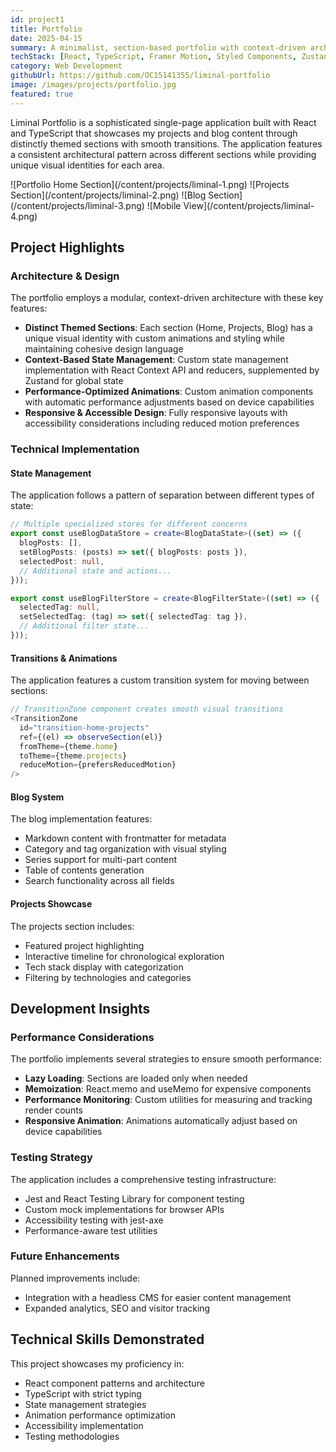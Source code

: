 ```yaml
---
id: project1
title: Portfolio
date: 2025-04-15
summary: A minimalist, section-based portfolio with context-driven architecture featuring themed areas for sections with smooth transitions and interactive elements. Built with React, TypeScript, Framer Motion and Styled Components the application follows accessibility best practices while implementing responsive design patterns. The project demonstrates clean state management with Zustand, performance optimisation techniques and comprehensive testing standards to ensure reliability.
techStack: [React, TypeScript, Framer Motion, Styled Components, Zustand, Jest, React Testing Library, Context API, Lazy Loading, Intersection Observer]
category: Web Development
githubUrl: https://github.com/OC15141355/liminal-portfolio
image: /images/projects/portfolio.jpg
featured: true
---
```



Liminal Portfolio is a sophisticated single-page application built with React and TypeScript that showcases my projects and blog content through distinctly themed sections with smooth transitions. The application features a consistent architectural pattern across different sections while providing unique visual identities for each area.

<Carousel>
  ![Portfolio Home Section](/content/projects/liminal-1.png)
  ![Projects Section](/content/projects/liminal-2.png) 
  ![Blog Section](/content/projects/liminal-3.png)
  ![Mobile View](/content/projects/liminal-4.png)
</Carousel>

## Project Highlights

### Architecture & Design

The portfolio employs a modular, context-driven architecture with these key features:

- **Distinct Themed Sections**: Each section (Home, Projects, Blog) has a unique visual identity with custom animations and styling while maintaining cohesive design language
- **Context-Based State Management**: Custom state management implementation with React Context API and reducers, supplemented by Zustand for global state
- **Performance-Optimized Animations**: Custom animation components with automatic performance adjustments based on device capabilities
- **Responsive & Accessible Design**: Fully responsive layouts with accessibility considerations including reduced motion preferences

### Technical Implementation

#### State Management

The application follows a pattern of separation between different types of state:

```typescript
// Multiple specialized stores for different concerns
export const useBlogDataStore = create<BlogDataState>((set) => ({
  blogPosts: [],
  setBlogPosts: (posts) => set({ blogPosts: posts }),
  selectedPost: null,
  // Additional state and actions...
}));

export const useBlogFilterStore = create<BlogFilterState>((set) => ({
  selectedTag: null,
  setSelectedTag: (tag) => set({ selectedTag: tag }),
  // Additional filter state...
}));
```

#### Transitions & Animations

The application features a custom transition system for moving between sections:

```typescript
// TransitionZone component creates smooth visual transitions
<TransitionZone 
  id="transition-home-projects"
  ref={(el) => observeSection(el)}
  fromTheme={theme.home} 
  toTheme={theme.projects}
  reduceMotion={prefersReducedMotion}
/>
```

#### Blog System

The blog implementation features:
- Markdown content with frontmatter for metadata
- Category and tag organization with visual styling
- Series support for multi-part content
- Table of contents generation
- Search functionality across all fields

#### Projects Showcase

The projects section includes:
- Featured project highlighting
- Interactive timeline for chronological exploration
- Tech stack display with categorization
- Filtering by technologies and categories

## Development Insights

### Performance Considerations

The portfolio implements several strategies to ensure smooth performance:
- **Lazy Loading**: Sections are loaded only when needed
- **Memoization**: React.memo and useMemo for expensive components
- **Performance Monitoring**: Custom utilities for measuring and tracking render counts
- **Responsive Animation**: Animations automatically adjust based on device capabilities

### Testing Strategy

The application includes a comprehensive testing infrastructure:
- Jest and React Testing Library for component testing
- Custom mock implementations for browser APIs
- Accessibility testing with jest-axe
- Performance-aware test utilities

### Future Enhancements

Planned improvements include:
- Integration with a headless CMS for easier content management
- Expanded analytics, SEO and visitor tracking

## Technical Skills Demonstrated

This project showcases my proficiency in:
- React component patterns and architecture
- TypeScript with strict typing
- State management strategies
- Animation performance optimization
- Accessibility implementation
- Testing methodologies
